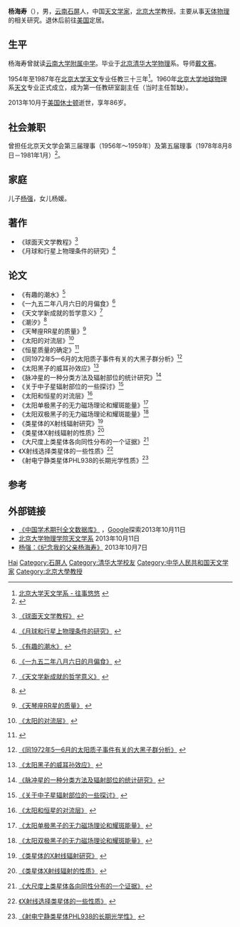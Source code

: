 {{Infobox Officeholder
|姓名     = 杨海寿
|後綴尊稱 = 
|本名     = 
|其他姓名 = 
|圖像     = Yanghaishou_portrait.jpg
|圖像大小 = 250px
|圖像說明 = 杨海寿的肖像
|性別     = 男
|籍貫     = [[云南|云南]][[石屏|石屏]]
|出生日期 = {{birth date|1927|06|15}}
|出生地點 = [[云南|云南]][[石屏|石屏]]
|逝世日期 = {{death date and age|2013|10|06|1927|06|15}}
|逝世地點 = {{USA}}[[得克萨斯州|得克萨斯州]][[休士顿|休士顿]]
}}

'''杨海寿'''（{{bd|1927年|6月15日|2013年|10月6日|catIdx=Y杨}}），男，[[云南|云南]][[石屏|石屏]]人，中国[[天文学家|天文学家]]，[[北京大学|北京大学]]教授。主要从事[[天体物理|天体物理]]的相关研究。退休后前往[[美国|美国]]定居。

== 生平 ==
杨海寿曾就读[[云南大学附属中学|云南大学附属中学]]。毕业于[[北京|北京]][[清华大学|清华大学]][[物理|物理]]系。导师[[戴文赛|戴文赛]]。

1954年至1987年在[[北京大学|北京大学]][[天文|天文]]专业任教三十三年<ref>[http://vega.bac.pku.edu.cn/astro/pek_old.html 北京大学天文学系 - 往事悠悠] {{webarchive|url=https://web.archive.org/web/20131014004453/http://vega.bac.pku.edu.cn/astro/pek_old.html |date=2013-10-14 }}</ref>。1960年[[北京大学|北京大学]][[地球物理|地球物理]]系[[天文|天文]]专业正式成立，成为第一任教研室副主任（当时主任暂缺）。

2013年10月于[[美国|美国]][[休士顿|休士顿]]逝世，享年86岁。

== 社会兼职 ==
曾担任北京天文学会第三届理事（1956年～1959年）及第五届理事（1978年8月8日－1981年1月）<ref>{{Cite web |url=http://www.bjtwxh.com/doc/%E5%8C%97%E4%BA%AC%E5%A4%A9%E6%96%87%E5%AD%A6%E4%BC%9A%E5%AD%A6%E4%BC%9A%E5%8E%86%E5%8F%B2%E5%8E%86%E5%B1%8A%E7%90%86%E4%BA%8B%E4%BC%9A.doc |title=北京天文学会 - 历届理事会名单 |access-date=2013-10-14 |archive-url=https://web.archive.org/web/20160304084558/http://www.bjtwxh.com/doc/%E5%8C%97%E4%BA%AC%E5%A4%A9%E6%96%87%E5%AD%A6%E4%BC%9A%E5%AD%A6%E4%BC%9A%E5%8E%86%E5%8F%B2%E5%8E%86%E5%B1%8A%E7%90%86%E4%BA%8B%E4%BC%9A.doc |archive-date=2016-03-04 |dead-url=yes }}</ref>。

== 家庭 ==
儿子[[杨强|杨强]]，女儿杨媛。

== 著作 ==
*《球面天文学教程》<ref>{{cite book
|author = 布拉日哥
|others = 易照华﹑杨海寿译
|title = 《球面天文学教程》
|publisher = 高等教育出版社
|location = 北京
|year = 1954
}}[http://www.worldcat.org/title/qiu-mian-tian-wen-xue-jiao-cheng/oclc/301334243&referer=brief_results 《球面天文学教程》] {{Wayback|url=http://www.worldcat.org/title/qiu-mian-tian-wen-xue-jiao-cheng/oclc/301334243%26referer%3Dbrief_results |date=20160404121050 }}</ref>
*《月球和行星上物理条件的研究》<ref>{{cite book
|author = 布拉日哥
|others = 杨海寿译
|title = 《月球和行星上物理条件的研究》
|publisher = 科学出版社
|year = 1957
}}[http://www.worldcat.org/title/yue-qiu-he-xing-xing-shang-wu-li-tiao-jian-de-yan-jiu/oclc/301565922&referer=brief_results 《月球和行星上物理条件的研究》] {{Wayback|url=http://www.worldcat.org/title/yue-qiu-he-xing-xing-shang-wu-li-tiao-jian-de-yan-jiu/oclc/301565922%26referer%3Dbrief_results |date=20150610211926 }}</ref>

==论文==
*《有趣的潮水》<ref>{{cite journal zh
| author = 杨海寿
| year = 1952
| title = 有趣的潮水
| journal = 科学大众
| volume = 08}}[http://elib.cnki.net/grid2008/detail.aspx?DBName=CJFD1979&FileName=KXDZ195208016 《有趣的潮水》] {{Wayback|url=http://elib.cnki.net/grid2008/detail.aspx?DBName=CJFD1979&FileName=KXDZ195208016 |date=20160304222419 }}</ref>
*《一九五二年八月六日的月偏食》<ref>{{cite journal zh
| author = 杨海寿
| year = 1952
| title = 一九五二年八月六日的月偏食
| journal = 科学大众
| volume = 07}}[http://elib.cnki.net/grid2008/detail.aspx?DBName=CJFD1979&FileName=KXDZ195207016 《一九五二年八月六日的月偏食》] {{Wayback|url=http://elib.cnki.net/grid2008/detail.aspx?DBName=CJFD1979&FileName=KXDZ195207016 |date=20131014064159 }}</ref>
*《天文学新成就的哲学意义》<ref>{{cite journal zh
| author = 杨海寿
| year = 1956
| title = 天文学新成就的哲学意义
| journal = 自然辩证法研究通讯
| volume = 00}}[http://elib.cnki.net/grid2008/detail.aspx?DBName=CJFQ1979&FileName=ZRBT195600021 《天文学新成就的哲学意义》] {{Wayback|url=http://elib.cnki.net/grid2008/detail.aspx?DBName=CJFQ1979&FileName=ZRBT195600021 |date=20131014064150 }}</ref>
*《潮汐》<ref>{{cite journal zh
| author = 杨海寿
| year = 1959
| title = 潮汐
| journal = 天文爱好者
| volume = 03}}</ref>
*《天琴座RR星的质量》<ref>{{cite journal zh
| author = 杨海寿
| year = 1961
| title = 天琴座RR星的质量
| journal = 北京大学学报(自然科学)
| volume = 02}}[http://elib.cnki.net/grid2008/detail.aspx?DBName=CJFQ1979&FileName=BJDZ196102005 《天琴座RR星的质量》] {{Wayback|url=http://elib.cnki.net/grid2008/detail.aspx?DBName=CJFQ1979&FileName=BJDZ196102005 |date=20160304222414 }}</ref>
*《太阳的对流层》<ref>{{cite journal zh
| author = 杨海寿
| year = 1963
| title = 太阳的对流层
| journal = 天文学报
| volume = 02}}[http://elib.cnki.net/grid2008/detail.aspx?DBName=CJFQ1979&FileName=TWXB196302002 《太阳的对流层》] {{Wayback|url=http://elib.cnki.net/grid2008/detail.aspx?DBName=CJFQ1979&FileName=TWXB196302002 |date=20160304231225 }}</ref>
*《恒星质量的确定》<ref>{{cite journal zh
| author = 杨海寿
| year = 1963
| title = 恒星质量的确定
| journal = 天文爱好者
| volume = 04}}</ref>
*《同1972年5—6月的太阳质子事件有关的大黑子群分析》<ref>{{cite journal zh
| author = 杨海寿
| year = 1977
| title = 同1972年5—6月的太阳质子事件有关的大黑子群分析
| journal = [[北京大学|北京大学]]学报(自然科学)
| volume = 02}}[http://elib.cnki.net/grid2008/detail.aspx?DBName=CJFQ1979&FileName=BJDZ197702003 《同1972年5—6月的太阳质子事件有关的大黑子群分析》] {{Wayback|url=http://elib.cnki.net/grid2008/detail.aspx?DBName=CJFQ1979&FileName=BJDZ197702003 |date=20160304125020 }}</ref>
*《太阳黑子的威耳孙效应》<ref>{{cite journal zh
| author = 杨海寿
| year = 1978
| title = 太阳黑子的威耳孙效应
| journal = [[北京大学|北京大学]]学报(自然科学)
| volume = 03}}[http://elib.cnki.net/grid2008/detail.aspx?DBName=CJFQ1979&FileName=BJDZ197803001 《太阳黑子的威耳孙效应》] {{Wayback|url=http://elib.cnki.net/grid2008/detail.aspx?DBName=CJFQ1979&FileName=BJDZ197803001 |date=20160304191849 }}</ref>
*《脉冲星的一种分类方法及辐射部位的统计研究》<ref>{{cite journal zh
| author = 杨海寿
| year = 1979
| title = 脉冲星的一种分类方法及辐射部位的统计研究
| journal = 天文学报
| volume = 03}}[http://elib.cnki.net/grid2008/detail.aspx?DBName=CJFQ1979&FileName=TWXB197903001 《脉冲星的一种分类方法及辐射部位的统计研究》] {{Wayback|url=http://elib.cnki.net/grid2008/detail.aspx?DBName=CJFQ1979&FileName=TWXB197903001 |date=20160304234340 }}</ref>
*《关于中子星辐射部位的一些探讨》<ref>{{cite journal zh
| author = 杨海寿
| year = 1979
| title = 关于中子星辐射部位的一些探讨
| journal = 天文学报
| volume = 03}}[http://elib.cnki.net/grid2008/detail.aspx?DBName=CJFQ1979&FileName=TWXB197904007 《关于中子星辐射部位的一些探讨》] {{Wayback|url=http://elib.cnki.net/grid2008/detail.aspx?DBName=CJFQ1979&FileName=TWXB197904007 |date=20160304201427 }}</ref>
*《太阳和恒星的对流层》<ref>{{cite journal zh
| author = 杨海寿
| year = 1980
| title = 太阳和恒星的对流层
| journal = [[北京大学|北京大学]]学报(自然科学) 
| volume = 04}}[http://elib.cnki.net/grid2008/detail.aspx?DBName=CJFQ1980&FileName=BJDZ198004005 《太阳和恒星的对流层》] {{Wayback|url=http://elib.cnki.net/grid2008/detail.aspx?DBName=CJFQ1980&FileName=BJDZ198004005 |date=20131014064208 }}</ref>
*《太阳单极黑子的无力磁场理论和耀斑能量》<ref>{{cite journal zh
| author = 杨海寿
| year = 1980
| title = 太阳单极黑子的无力磁场理论和耀斑能量
| journal = 天文学报 
| volume = 02}}[http://elib.cnki.net/grid2008/detail.aspx?DBName=CJFQ1980&FileName=TWXB198002006 《太阳单极黑子的无力磁场理论和耀斑能量》] {{Wayback|url=http://elib.cnki.net/grid2008/detail.aspx?DBName=CJFQ1980&FileName=TWXB198002006 |date=20160304223833 }}</ref>
*《太阳双极黑子的无力磁场理论和耀斑能量》<ref>{{cite journal zh
| author = 杨海寿
| year = 1980
| title = 太阳双极黑子的无力磁场理论和耀斑能量
| journal = 天文学报 
| volume = 02}}[http://elib.cnki.net/grid2008/detail.aspx?DBName=CJFQ1980&FileName=TWXB198002007 《太阳双极黑子的无力磁场理论和耀斑能量》] {{Wayback|url=http://elib.cnki.net/grid2008/detail.aspx?DBName=CJFQ1980&FileName=TWXB198002007 |date=20160304223826 }}</ref>
*《类星体的X射线辐射研究》<ref>{{cite journal zh
| author = 杨海寿
| year = 1983
| title = 类星体的X射线辐射研究
| journal = 空间科学学报 
| volume = 02}}[http://elib.cnki.net/grid2008/detail.aspx?DBName=CJFQ1983&FileName=KJKB198302005 《类星体的X射线辐射研究》] {{Wayback|url=http://elib.cnki.net/grid2008/detail.aspx?DBName=CJFQ1983&FileName=KJKB198302005 |date=20131014064145 }}</ref>
*《类星体X射线辐射的性质》<ref>{{cite journal zh
| author = 杨海寿
| year = 1983
| title = 类星体X射线辐射的性质
| journal = 空间科学学报 
| volume = 03}}[http://elib.cnki.net/grid2008/detail.aspx?DBName=CJFQ1983&FileName=KJKB198303002 《类星体X射线辐射的性质》] {{Wayback|url=http://elib.cnki.net/grid2008/detail.aspx?DBName=CJFQ1983&FileName=KJKB198303002 |date=20160304135412 }}</ref>
*《大尺度上类星体各向同性分布的一个证据》<ref>{{cite journal zh
| author = 杨海寿
| year = 1984
| title = 大尺度上类星体各向同性分布的一个证据
| journal = [[中国科学技术大学|中国科学技术大学]]学报 
| volume = S1}}[http://elib.cnki.net/grid2008/detail.aspx?DBName=CJFQ1984&FileName=ZKJD1984S1006 《大尺度上类星体各向同性分布的一个证据》] {{Wayback|url=http://elib.cnki.net/grid2008/detail.aspx?DBName=CJFQ1984&FileName=ZKJD1984S1006 |date=20131014064206 }}</ref>
*《X射线选择类星体的一些性质》<ref>{{cite journal zh
| author = 杨海寿
| year = 1985
| title = X射线选择类星体的一些性质
| journal = 空间科学学报
| volume = 02}}[http://elib.cnki.net/grid2008/detail.aspx?DBName=CJFQ1985&FileName=KJKB198502001 《X射线选择类星体的一些性质》] {{Wayback|url=http://elib.cnki.net/grid2008/detail.aspx?DBName=CJFQ1985&FileName=KJKB198502001 |date=20160304134228 }}</ref>
*《射电宁静类星体PHL938的长期光学性质》<ref>{{cite journal zh
| author = 杨海寿
| year = 1986
| title = 射电宁静类星体PHL938的长期光学性
| journal = 天文学报
| volume = 01}}[http://elib.cnki.net/grid2008/detail.aspx?DBName=CJFQ1986&FileName=TWXB198601009 《射电宁静类星体PHL938的长期光学性》] {{Wayback|url=http://elib.cnki.net/grid2008/detail.aspx?DBName=CJFQ1986&FileName=TWXB198601009 |date=20131014064250 }}</ref>

== 参考 ==
{{reflist}}

== 外部链接 ==
* [http://kde.cnki.net/KDEService/Search/Brief/CJFD/?Author=%D1%EE%BA%A3%CA%D9 《中国学术期刊全文数据库》] {{Wayback|url=http://kde.cnki.net/KDEService/Search/Brief/CJFD/?Author=%D1%EE%BA%A3%CA%D9 |date=20160304214546 }}，[[Google|Google]]探索2013年10月11日
* [http://vega.bac.pku.edu.cn/astro/pek_old.html [[北京大学|北京大学]][[物理|物理]]学院[[天文学|天文学]]系] {{Wayback|url=http://vega.bac.pku.edu.cn/astro/pek_old.html |date=20131014004453 }}   2013年10月11日
* [http://blog.sina.com.cn/s/blog_46f7eb710101m9hw.html 杨强：《纪念我的父亲杨海寿》] {{Wayback|url=http://blog.sina.com.cn/s/blog_46f7eb710101m9hw.html |date=20190606015405 }} 2013年10月7日

{{Authority control}}
{{DEFAULTSORT:Yang杨}}
[[Category:杨姓|Hai]]
[[Category:石屏人|Category:石屏人]]
[[Category:清华大学校友|Category:清华大学校友]]
[[Category:中华人民共和国天文学家|Category:中华人民共和国天文学家]]
[[Category:北京大學教授|Category:北京大學教授]]